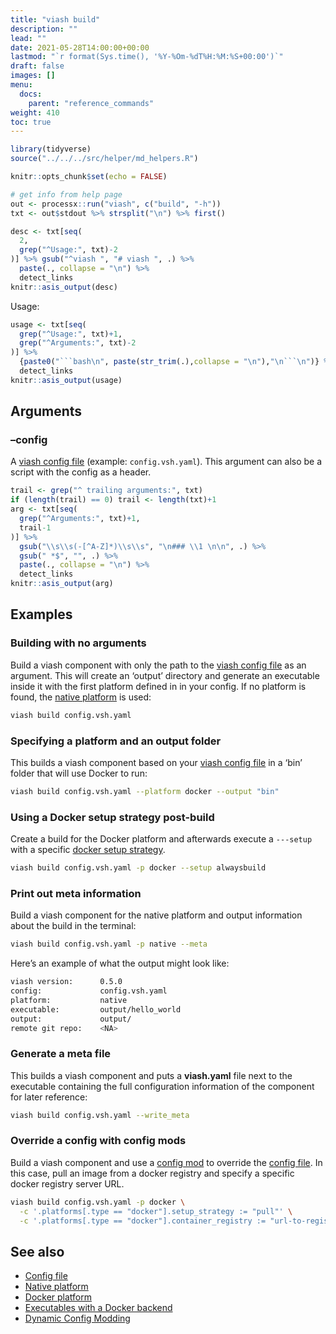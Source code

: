 ```yaml
---
title: "viash build"
description: ""
lead: ""
date: 2021-05-28T14:00:00+00:00
lastmod: "`r format(Sys.time(), '%Y-%Om-%dT%H:%M:%S+00:00')`"
draft: false
images: []
menu:
  docs:
    parent: "reference_commands"
weight: 410
toc: true
---
```


```r
library(tidyverse)
source("../../../src/helper/md_helpers.R")

knitr::opts_chunk$set(echo = FALSE)

# get info from help page
out <- processx::run("viash", c("build", "-h"))
txt <- out$stdout %>% strsplit("\n") %>% first()
```

```r
desc <- txt[seq(
  2,
  grep("^Usage:", txt)-2
)] %>% gsub("^viash ", "# viash ", .) %>% 
  paste(., collapse = "\n") %>% 
  detect_links
knitr::asis_output(desc)
```

Usage: 
```r
usage <- txt[seq(
  grep("^Usage:", txt)+1,
  grep("^Arguments:", txt)-2
)] %>% 
  {paste0("```bash\n", paste(str_trim(.),collapse = "\n"),"\n```\n")} %>% 
  detect_links
knitr::asis_output(usage)
```

## Arguments 

### --config  
  
A [viash config file](/docs/reference_config/config) (example: `config.vsh.yaml`). This argument can also be a script with the config as a header.

```r
trail <- grep("^ trailing arguments:", txt)
if (length(trail) == 0) trail <- length(txt)+1
arg <- txt[seq(
  grep("^Arguments:", txt)+1,
  trail-1
)] %>% 
  gsub("\\s\\s(-[^A-Z]*)\\s\\s", "\n### \\1 \n\n", .) %>% 
  gsub(" *$", "", .) %>% 
  paste(., collapse = "\n") %>% 
  detect_links
knitr::asis_output(arg)
```

## Examples

### Building with no arguments

Build a viash component with only the path to the [viash config file](/docs/reference_config/config) as an argument. 
This will create an 'output' directory and generate an executable inside it with the first platform defined in in your config.
If no platform is found, the [native platform](/docs/reference_config/platform-native) is used:

```bash
viash build config.vsh.yaml
```

### Specifying a platform and an output folder

This builds a viash component based on your [viash config file](/docs/reference_config/config) in a 'bin' folder that will use Docker to run:

```bash
viash build config.vsh.yaml --platform docker --output "bin"
```

### Using a Docker setup strategy post-build

Create a build for the Docker platform and afterwards execute a `---setup` with a specific [docker setup strategy](/docs/running/executables-docker).

```bash
viash build config.vsh.yaml -p docker --setup alwaysbuild
```

### Print out meta information

Build a viash component for the native platform and output information about the build in the terminal:

```bash
viash build config.vsh.yaml -p native --meta
```

Here's an example of what the output might look like:

```bash
viash version:      0.5.0
config:             config.vsh.yaml
platform:           native
executable:         output/hello_world
output:             output/
remote git repo:    <NA>
```

### Generate a meta file 

This builds a viash component and puts a **viash.yaml** file next to the executable containing the full configuration information of the component for later reference:

```bash
viash build config.vsh.yaml --write_meta
```

### Override a config with config mods

Build a viash component and use a [config mod](/docs/reference_config/config_mods) to override the [config file](/docs/reference_config/config).
In this case, pull an image from a docker registry and specify a specific docker registry server URL.

```bash
viash build config.vsh.yaml -p docker \
  -c '.platforms[.type == "docker"].setup_strategy := "pull"' \
  -c '.platforms[.type == "docker"].container_registry := "url-to-registry"'
```

## See also

- [Config file](/docs/reference_config/config)
- [Native platform](/docs/reference_config/platform-native)
- [Docker platform](/docs/reference_config/platform-docker)
- [Executables with a Docker backend](/docs/running/executables-docker)
- [Dynamic Config Modding](/docs/reference_config/config_mods)
